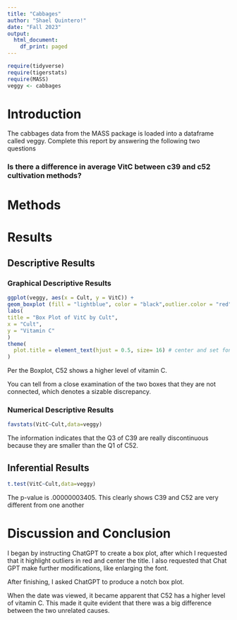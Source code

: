 ```yaml
---
title: "Cabbages"
author: "Shael Quintero!"
date: "Fall 2023"
output:
  html_document:
    df_print: paged
---
```


```r
require(tidyverse)
require(tigerstats)
require(MASS)
veggy <- cabbages
```

# Introduction

<!--In this section you explain what you are trying to show.  Where did the data come from?  What is the research or other question you are trying to answer?!-->
 The cabbages data from the MASS package is loaded into a dataframe called veggy. Complete this report by answering the following two questions  
 
### Is there a difference in average VitC between c39 and c52 cultivation methods?  

# Methods

<!--Decide on your methods:  use "variable analysis" or other appropriate descriptors.  Make sure to choose at least one graphical method and at least one numerical method.!-->

# Results

<!--Divide this section into two sub-sections:  One for your descriptive  results and one for your inferential results.!-->

## Descriptive Results

### Graphical Descriptive Results

<!--Graphical results here.  Make sure to show your code.  Provide appropriate labels for axes, giving units if possible, and provide a good title for the graph, too.  Use the graphical results to describe the patterns if any that exist in the data as focused toward the research question!-->

```r
ggplot(veggy, aes(x = Cult, y = VitC)) +
geom_boxplot (fill = "lightblue", color = "black",outlier.color = "red", notch = TRUE) +
labs(
title = "Box Plot of VitC by Cult",
x = "Cult",
y = "Vitamin C"
)
theme(
  plot.title = element_text(hjust = 0.5, size= 16) # center and set font size
)


```
Per the Boxplot, C52 shows a higher level of vitamin C.

You can tell from a close examination of the two boxes that they are not connected, which denotes a sizable discrepancy. 



### Numerical Descriptive Results

<!--Numerical results go here. Use the numerical results to describe the patterns if any that exist in the data as focused toward the research question!-->


```r
favstats(VitC~Cult,data=veggy)
```
The information indicates that the Q3 of C39 are really discontinuous because they are smaller than the Q1 of C52.

## Inferential Results

<!--State hypothesis clearly.  Make sure your discussion of the inferential test covers all the aspects that the test output produces, such as test statistic, p-value etc.  Make a decision about the null hypothesis, explain the assumptions on which the selected test/procedure was based, and why the chosen procedure satisfys the assumptions and is appropriate to answer the research question!-->

```r
t.test(VitC~Cult,data=veggy)
```

The p-value is .00000003405. This clearly shows C39 and C52 are very different from one another 


# Discussion and Conclusion


<!--Discussion and conclusion here.  If you found a relationship be sure to consider whether the relationship occurs because one of the variavbles causes the other, or whether they perhasps are related for some other reason.  Watch the chapter 6 videos from the GeorgeTown videos collection.!-->



I began by instructing ChatGPT to create a box plot, after which I requested that it highlight outliers in red and center the title. I also requested that Chat GPT make further modifications, like enlarging the font.

After finishing, I asked ChatGPT to produce a notch box plot.

When the date was viewed, it became apparent that C52 has a higher level of vitamin C. This made it quite evident that there was a big difference between the two unrelated causes.
